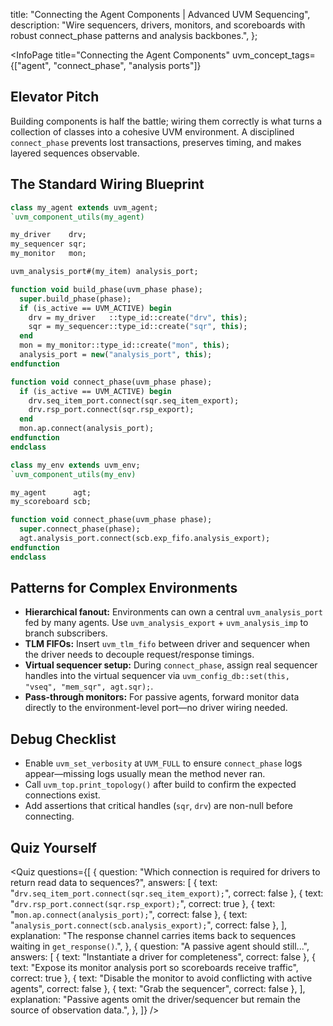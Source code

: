 
  title: "Connecting the Agent Components | Advanced UVM Sequencing",
  description: "Wire sequencers, drivers, monitors, and scoreboards with robust connect_phase patterns and analysis backbones.",
};

<InfoPage
  title="Connecting the Agent Components"
  uvm_concept_tags={["agent", "connect_phase", "analysis ports"]}
>

  ## Elevator Pitch

  Building components is half the battle; wiring them correctly is what turns a collection of classes into a cohesive UVM environment. A disciplined `connect_phase` prevents lost transactions, preserves timing, and makes layered sequences observable.

  ## The Standard Wiring Blueprint

  ```systemverilog
class my_agent extends uvm_agent;
  `uvm_component_utils(my_agent)

  my_driver    drv;
  my_sequencer sqr;
  my_monitor   mon;

  uvm_analysis_port#(my_item) analysis_port;

  function void build_phase(uvm_phase phase);
    super.build_phase(phase);
    if (is_active == UVM_ACTIVE) begin
      drv = my_driver   ::type_id::create("drv", this);
      sqr = my_sequencer::type_id::create("sqr", this);
    end
    mon = my_monitor::type_id::create("mon", this);
    analysis_port = new("analysis_port", this);
  endfunction

  function void connect_phase(uvm_phase phase);
    if (is_active == UVM_ACTIVE) begin
      drv.seq_item_port.connect(sqr.seq_item_export);
      drv.rsp_port.connect(sqr.rsp_export);
    end
    mon.ap.connect(analysis_port);
  endfunction
endclass

class my_env extends uvm_env;
  `uvm_component_utils(my_env)

  my_agent      agt;
  my_scoreboard scb;

  function void connect_phase(uvm_phase phase);
    super.connect_phase(phase);
    agt.analysis_port.connect(scb.exp_fifo.analysis_export);
  endfunction
endclass
  ```

  ## Patterns for Complex Environments

  - **Hierarchical fanout:** Environments can own a central `uvm_analysis_port` fed by many agents. Use `uvm_analysis_export` + `uvm_analysis_imp` to branch subscribers.
  - **TLM FIFOs:** Insert `uvm_tlm_fifo` between driver and sequencer when the driver needs to decouple request/response timings.
  - **Virtual sequencer setup:** During `connect_phase`, assign real sequencer handles into the virtual sequencer via `uvm_config_db::set(this, "vseq", "mem_sqr", agt.sqr);`.
  - **Pass-through monitors:** For passive agents, forward monitor data directly to the environment-level port—no driver wiring needed.

  ## Debug Checklist

  - Enable `uvm_set_verbosity` at `UVM_FULL` to ensure `connect_phase` logs appear—missing logs usually mean the method never ran.
  - Call `uvm_top.print_topology()` after build to confirm the expected connections exist.
  - Add assertions that critical handles (`sqr`, `drv`) are non-null before connecting.

  ## Quiz Yourself

  <Quiz
    questions={[
      {
        question: "Which connection is required for drivers to return read data to sequences?",
        answers: [
          { text: "`drv.seq_item_port.connect(sqr.seq_item_export);`", correct: false },
          { text: "`drv.rsp_port.connect(sqr.rsp_export);`", correct: true },
          { text: "`mon.ap.connect(analysis_port);`", correct: false },
          { text: "`analysis_port.connect(scb.analysis_export);`", correct: false },
        ],
        explanation:
          "The response channel carries items back to sequences waiting in `get_response()`.",
      },
      {
        question: "A passive agent should still...",
        answers: [
          { text: "Instantiate a driver for completeness", correct: false },
          { text: "Expose its monitor analysis port so scoreboards receive traffic", correct: true },
          { text: "Disable the monitor to avoid conflicting with active agents", correct: false },
          { text: "Grab the sequencer", correct: false },
        ],
        explanation:
          "Passive agents omit the driver/sequencer but remain the source of observation data.",
      },
    ]}
  />

</InfoPage>
